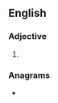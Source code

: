 ==English==

===Adjective===
{{head|en|superlative adjective}}

# {{en-superlative of|corny}}

===Anagrams===
* {{anagrams|en|a=ceinorst|contries|noticers|rections}}